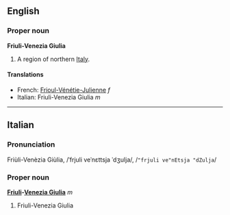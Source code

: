 ==English==
===Proper noun===
'''Friuli-Venezia Giulia'''

#A region of northern [[Italy]].

====Translations====

*French: [[Frioul-Vénétie-Julienne]] ''f''
*Italian: Friuli-Venezia Giulia ''m''
----

==Italian==
===Pronunciation===
Friùli-Venèzia Giùlia, /ˈfrjuli veˈnɛttsja ˈdʒulja/, /<tt>"frjuli ve"nEtsja "dZulja</tt>/
===Proper noun===
'''[[Friuli]]-[[Venezia Giulia]]''' ''m''

# Friuli-Venezia Giulia